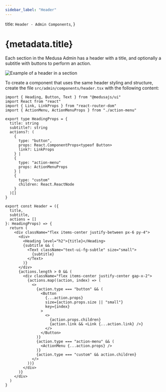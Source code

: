 ```yaml
---
sidebar_label: "Header"
---
```



  title: `Header - Admin Components`,
}

# {metadata.title}

Each section in the Medusa Admin has a header with a title, and optionally a subtitle with buttons to perform an action.

![Example of a header in a section](https://res.cloudinary.com/dza7lstvk/image/upload/v1728288562/Medusa%20Resources/header_dtz4gl.png)

To create a component that uses the same header styling and structure, create the file `src/admin/components/header.tsx` with the following content:

```tsx title="src/admin/components/header.tsx"
import { Heading, Button, Text } from "@medusajs/ui"
import React from "react"
import { Link, LinkProps } from "react-router-dom"
import { ActionMenu, ActionMenuProps } from "./action-menu"

export type HeadingProps = {
  title: string
  subtitle?: string
  actions?: (
    {
      type: "button",
      props: React.ComponentProps<typeof Button>
      link?: LinkProps
    } |  
    {
      type: "action-menu"
      props: ActionMenuProps
    } |
    {
      type: "custom"
      children: React.ReactNode
    }
  )[]
}

export const Header = ({
  title,
  subtitle,
  actions = []
}: HeadingProps) => {
  return (
    <div className="flex items-center justify-between px-6 py-4">
      <div>
        <Heading level="h2">{title}</Heading>
        {subtitle && (
          <Text className="text-ui-fg-subtle" size="small">
            {subtitle}
          </Text>
        )}
      </div>
      {actions.length > 0 && (
        <div className="flex items-center justify-center gap-x-2">
          {actions.map((action, index) => (
            <>
              {action.type === "button" && (
                <Button 
                  {...action.props} 
                  size={action.props.size || "small"}
                  key={index}
                >
                  <>
                    {action.props.children}
                    {action.link && <Link {...action.link} />}
                  </>
                </Button>
              )}
              {action.type === "action-menu" && (
                <ActionMenu {...action.props} />
              )}
              {action.type === "custom" && action.children}
            </>
          ))}
        </div>
      )}
    </div>
  )
}
```


